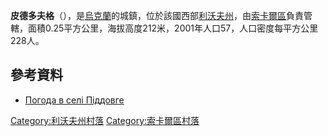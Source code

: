 {{coord|50|15|21|N|23|54|28|E|scale:100000|display=title}}

'''皮德多夫格'''（{{lang-uk|Піддовге}}），是[[烏克蘭|烏克蘭]]的城鎮，位於該國西部[[利沃夫州|利沃夫州]]，由[[索卡爾區|索卡爾區]]負責管轄，面積0.25平方公里，海拔高度212米，2001年人口57，人口密度每平方公里228人。

==參考資料==
* [http://weather.in.ua/ua/l'vovskaja/20557 Погода в селі Піддовге]{{Wayback|url=http://weather.in.ua/ua/l%27vovskaja/20557 |date=20160305204105 }}

[[Category:利沃夫州村落|Category:利沃夫州村落]]
[[Category:索卡爾區村落|Category:索卡爾區村落]]


{{Lviv-geo-stub}}